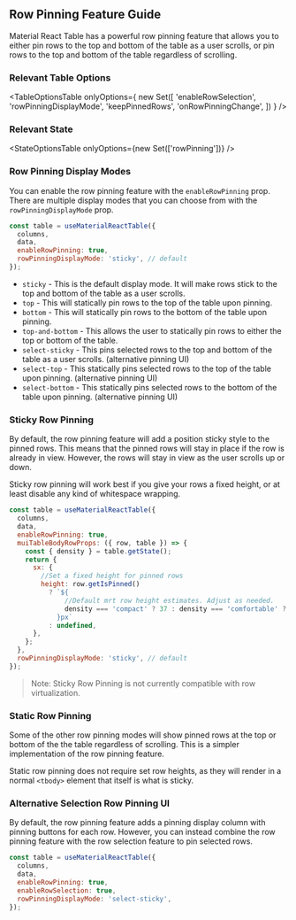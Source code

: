 
<Head>
  <title>Row Pinning Guide - Material React Table V2 Docs</title>
  <meta
    name="description"
    content="How to add and customize row selection checkboxes in Material React Table"
  />
</Head>

## Row Pinning Feature Guide

Material React Table has a powerful row pinning feature that allows you to either pin rows to the top and bottom of the table as a user scrolls, or pin rows to the top and bottom of the table regardless of scrolling.

### Relevant Table Options

<TableOptionsTable
  onlyOptions={
    new Set([
      'enableRowSelection',
      'rowPinningDisplayMode',
      'keepPinnedRows',
      'onRowPinningChange',
    ])
  }
/>

### Relevant State

<StateOptionsTable onlyOptions={new Set(['rowPinning'])} />

### Row Pinning Display Modes

You can enable the row pinning feature with the `enableRowPinning` prop. There are multiple display modes that you can choose from with the `rowPinningDisplayMode` prop.

```jsx
const table = useMaterialReactTable({
  columns,
  data,
  enableRowPinning: true,
  rowPinningDisplayMode: 'sticky', // default
});
```

- `sticky` - This is the default display mode. It will make rows stick to the top and bottom of the table as a user scrolls.
- `top` - This will statically pin rows to the top of the table upon pinning.
- `bottom` - This will statically pin rows to the bottom of the table upon pinning.
- `top-and-bottom` - This allows the user to statically pin rows to either the top or bottom of the table.
- `select-sticky` - This pins selected rows to the top and bottom of the table as a user scrolls. (alternative pinning UI)
- `select-top` - This statically pins selected rows to the top of the table upon pinning. (alternative pinning UI)
- `select-bottom` - This statically pins selected rows to the bottom of the table upon pinning. (alternative pinning UI)

### Sticky Row Pinning

By default, the row pinning feature will add a position sticky style to the pinned rows. This means that the pinned rows will stay in place if the row is already in view. However, the rows will stay in view as the user scrolls up or down.

Sticky row pinning will work best if you give your rows a fixed height, or at least disable any kind of whitespace wrapping.

```jsx
const table = useMaterialReactTable({
  columns,
  data,
  enableRowPinning: true,
  muiTableBodyRowProps: ({ row, table }) => {
    const { density } = table.getState();
    return {
      sx: {
        //Set a fixed height for pinned rows
        height: row.getIsPinned()
          ? `${
              //Default mrt row height estimates. Adjust as needed.
              density === 'compact' ? 37 : density === 'comfortable' ? 53 : 69
            }px`
          : undefined,
      },
    };
  },
  rowPinningDisplayMode: 'sticky', // default
});
```

<StickyExample />

> Note: Sticky Row Pinning is not currently compatible with row virtualization.

### Static Row Pinning

Some of the other row pinning modes will show pinned rows at the top or bottom of the the table regardless of scrolling. This is a simpler implementation of the row pinning feature.

Static row pinning does not require set row heights, as they will render in a normal `<tbody>` element that itself is what is sticky.

<StaticExample />

### Alternative Selection Row Pinning UI

By default, the row pinning feature adds a pinning display column with pinning buttons for each row. However, you can instead combine the row pinning feature with the row selection feature to pin selected rows.

```jsx
const table = useMaterialReactTable({
  columns,
  data,
  enableRowPinning: true,
  enableRowSelection: true,
  rowPinningDisplayMode: 'select-sticky',
});
```

<SelectExample />
